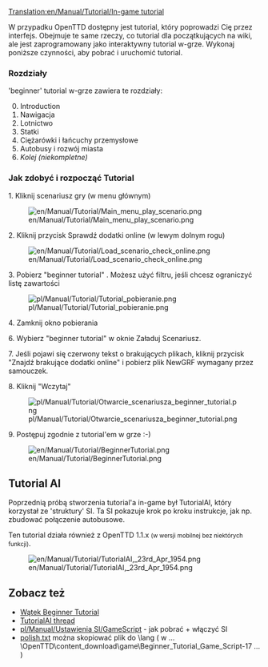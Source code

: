 [[Translation:en/Manual/Tutorial/In-game tutorial]]


<!--{{en/Manual/Tutorial/Navigation}}-->{{pl/Manual/Tutorial/Tutorial}}

W przypadku OpenTTD dostępny jest tutorial, który poprowadzi Cię przez interfejs. Obejmuje te same rzeczy, co tutorial dla początkujących na wiki, ale jest zaprogramowany jako interaktywny tutorial w-grze. Wykonaj poniższe czynności, aby pobrać i uruchomić tutorial.

=== Rozdziały ===
'beginner' tutorial w-grze zawiera te rozdziały:
<ol start="0">
<li>Introduction
<li>Nawigacja
<li>Lotnictwo 
<li>Statki
<li>Ciężarówki i łańcuchy przemysłowe
<li>Autobusy i rozwój miasta
<li>''Kolej (niekompletne)''</ol>

=== Jak zdobyć i rozpocząć Tutorial ===
1. Kliknij scenariusz gry (w menu głównym)

[[File:en/Manual/Tutorial/Main menu play scenario.png]]


2. Kliknij przycisk Sprawdź dodatki online (w lewym dolnym rogu)

[[File:en/Manual/Tutorial/Load scenario check online.png]]


3. Pobierz "beginner tutorial" . Możesz użyć filtru, jeśli chcesz ograniczyć listę zawartości

[[File:pl/Manual/Tutorial/Tutorial pobieranie.png]]


4. Zamknij okno pobierania

6. Wybierz "beginner tutorial" w oknie Załaduj Scenariusz.

7. Jeśli pojawi się czerwony tekst o brakujących plikach, kliknij przycisk "Znajdź brakujące dodatki online" i pobierz plik NewGRF wymagany przez samouczek.

8. Kliknij "Wczytaj"

[[File:pl/Manual/Tutorial/Otwarcie scenariusza beginner tutorial.png]]


9. Postępuj zgodnie z tutorial'em w grze :-)

[[File:en/Manual/Tutorial/BeginnerTutorial.png]]

== Tutorial AI ==
Poprzednią próbą stworzenia tutorial'a in-game był TutorialAI, który korzystał ze <span title=framework>'struktury'</span> SI. Ta SI pokazuje krok po kroku instrukcje, jak np. zbudować połączenie autobusowe.

Ten tutorial działa również z OpenTTD 1.1.x <small>(w wersji mobilnej bez niektórych funkcji)</small>.

[[File:en/Manual/Tutorial/TutorialAI, 23rd Apr 1954.png]]

==Zobacz też==
* [http://www.tt-forums.net/viewtopic.php?f=65&t=57624 Wątek Beginner Tutorial] 
* [http://www.tt-forums.net/viewtopic.php?f=65&t=55400 TutorialAI thread]
* [[pl/Manual/Ustawienia SI/GameScript]] - jak pobrać + włączyć SI
* [https://openttd-polska.pl/Forum-Dodatki/Thread-Inne-Tutorial-Poland polish.txt] można skopiować plik do \lang ( w ... \OpenTTD\content_download\game\Beginner_Tutorial_Game_Script-17 ... )